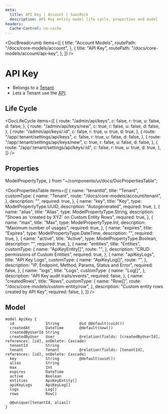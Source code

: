 ```yaml
---
meta:
  title: API Key | Account | SaasRock
  description: API Key entity model life cycle, properties and model
headers:
  Cache-Control: no-cache
---
```



<DocBreadcrumb
  items={[
    {
      title: "Account Models",
      routePath: "/docs/core-models/account",
    },
    {
      title: "API Key",
      routePath: "/docs/core-models/account/api-key",
    },
  ]}
/>

# API Key

- Belongs to a [Tenant](/docs/core-models/account/tenant).
- Lets a Tenant use the [API](/docs/features/api).

## Life Cycle


<DocLifeCycle
  items={[
    {
      route: "/admin/api/keys",
      c: false,
      r: true,
      u: false,
      d: false,
    },
    {
      route: "/admin/api/keys/new",
      c: true,
      r: false,
      u: false,
      d: false,
    },
    {
      route: "/admin/api/keys/:id",
      c: false,
      r: true,
      u: true,
      d: true,
    },
    {
      route: "/app/:tenant/settings/api/keys",
      c: false,
      r: true,
      u: false,
      d: false,
    },
    {
      route: "/app/:tenant/settings/api/keys/new",
      c: true,
      r: false,
      u: false,
      d: false,
    },
    {
      route: "/app/:tenant/settings/api/keys/:id",
      c: false,
      r: true,
      u: true,
      d: true,
    },
  ]}
/>

## Properties

  ModelPropertyType,
} from "~/components/ui/docs/DocPropertiesTable";

<DocPropertiesTable
  items={[
    {
      name: "tenantId",
      title: "Tenant",
      customType: {
        name: "Tenant",
        route: "/docs/core-models/account/tenant",
      },
      description: "",
      required: true,
    },
    {
      name: "key",
      title: "Key",
      type: ModelPropertyType.UUID,
      description: "Autogenerated",
      required: true,
    },
    {
      name: "alias",
      title: "Alias",
      type: ModelPropertyType.String,
      description:
        "Shows as 'created by XYZ' on Custom Entity Rows",
      required: true,
    },
    {
      name: "max",
      title: "Max",
      type: ModelPropertyType.Int,
      description: "Maximum number of usages",
      required: true,
    },
    {
      name: "expires",
      title: "Expires",
      type: ModelPropertyType.DateTime,
      description: "",
      required: true,
    },
    {
      name: "active",
      title: "Active",
      type: ModelPropertyType.Boolean,
      description: "",
      required: true,
    },
    {
      name: "entities",
      title: "Entities",
      customType: {
        name: "ApiKeyEntity[]",
        route: "",
      },
      description: "CRUD permissions of Custom Entities",
      required: true,
    },
    {
      name: "apiKeyLogs",
      title: "API Key Logs",
      customType: {
        name: "ApiKeyLog[]",
        route: "",
      },
      description:
        "IP, Endpoint, Method, Params, Status and Error",
      required: false,
    },
    {
      name: "logs",
      title: "Logs",
      customType: {
        name: "Log[]",
      },
      description: "API Key audit trails/events",
      required: false,
    },
    {
      name: "createdRows",
      title: "Rows",
      customType: {
        name: "Row[]",
        route: "/docs/core-models/custom-entity/row",
      },
      description: "Custom entity rows created by API Key",
      required: false,
    },
  ]}
/>

## Model

```
model ApiKey {
  id              String         @id @default(cuid())
  createdAt       DateTime       @default(now())
  createdByUserId String
  createdByUser   User           @relation(fields: [createdByUserId], references: [id], onDelete: Cascade)
  tenantId        String
  tenant          Tenant         @relation(fields: [tenantId], references: [id], onDelete: Cascade)
  key             String         @default(uuid())
  alias           String
  max             Int
  expires         DateTime
  active          Boolean
  entities        ApiKeyEntity[]
  apiKeyLogs      ApiKeyLog[]
  logs            Log[]
  rows            Row[]

  @@unique([tenantId, alias])
}
```
